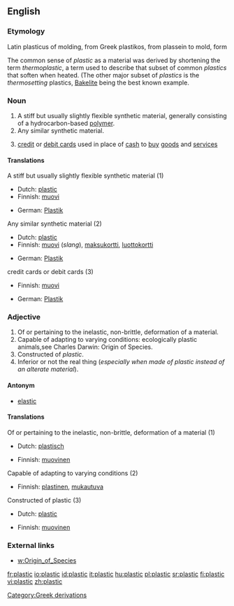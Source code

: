==English==

===Etymology===
Latin plasticus of molding, from Greek plastikos, from plassein to mold, form

The common sense of ''plastic'' as a material was derived by shortening the term ''thermoplastic'', a term used to describe that subset of common ''plastics'' that soften when heated.  (The other major subset of ''plastics'' is the ''thermosetting'' plastics, [[Bakelite]] being the best known example.

===Noun===
{{en-noun-unc}}

# A stiff but usually slightly flexible synthetic material, generally consisting of a hydrocarbon-based [[polymer]].
# Any similar synthetic material.
#{{slang}} [[credit card|credit]] or [[debit card]]s used in place of [[cash]] to [[buy]] [[goods]] and [[service]]s

====Translations====
;A stiff but usually slightly flexible synthetic material (1)
{{top}}
*Dutch: [[plastic]] {{n}}
*Finnish: [[muovi]]
{{mid}}
*German: [[Plastik]] {{n}}
{{bottom}}

;Any similar synthetic material (2)
{{top}}
*Dutch: [[plastic]] {{n}}
*Finnish: [[muovi]] (''slang''), [[maksukortti]], [[luottokortti]]
{{mid}}
*German: [[Plastik]] {{n}}
{{bottom}}

;credit cards or debit cards (3)
{{top}}
*Finnish: [[muovi]]
{{mid}}
*German: [[Plastik]] {{n}}
{{bottom}}

===Adjective===
{{en-adj-more}}

# Of or pertaining to the inelastic, non-brittle, deformation of a material.
# Capable of adapting to varying conditions: ecologically plastic animals,see Charles Darwin: Origin of Species.
# Constructed of ''plastic''.
# Inferior or not the real thing (''especially when made of plastic instead of an alterate material'').

====Antonym====
* [[elastic]]

====Translations====
;Of or pertaining to the inelastic, non-brittle, deformation of a material (1)
{{top}}
*Dutch: [[plastisch]]
{{mid}}
*Finnish: [[muovinen]]
{{bottom}}

;Capable of adapting to varying conditions (2)
{{top}}
*Finnish: [[plastinen]], [[mukautuva]]
{{mid}}
{{bottom}}

;Constructed of plastic (3)
{{top}}
*Dutch: [[plastic]]
{{mid}}
*Finnish: [[muovinen]]
{{bottom}}

===External links===
*[[w:Origin_of_Species]]

[[Category:Greek derivations]]

[[fr:plastic]]
[[io:plastic]]
[[id:plastic]]
[[it:plastic]]
[[hu:plastic]]
[[pl:plastic]]
[[sr:plastic]]
[[fi:plastic]]
[[vi:plastic]]
[[zh:plastic]]